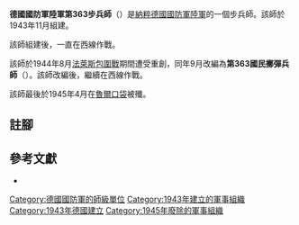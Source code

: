 {{infobox military unit
|unit_name = 德國國防軍陸軍第363步兵師<br/>德國國防軍陸軍第363國民擲彈兵師
|image =
|image_size =
|dates = 1943年11月至1945年4月
|country = {{flag|Nazi Germany}}
|branch = [[納粹德國陸軍|陸軍]]
|type = [[步兵|步兵]]
|role =
|size = [[师_(军队)|師]]
|command_structure =
|garrison =
|garrison_label =
|nickname =
|motto =
|colors =
|colors_label =
|march =
|mascot =
|battles =
}}

'''德國國防軍陸軍第363步兵師'''（{{lang-de|'''363. Infanterie-Division'''}}）是[[納粹德國|納粹德國]][[德國國防軍|國防軍]][[納粹德國陸軍|陸軍]]的一個步兵師。該師於1943年11月組建{{cfn|Mitcham|y=2007}}。

該師組建後，一直在西線作戰。

該師於1944年8月[[法萊斯包圍戰|法萊斯包圍戰]]期間遭受重創，同年9月改編為'''第363國民擲彈兵師'''（{{lang-de|'''363. Volksgrenadier-Division'''}}）。該師改編後，繼續在西線作戰。

該師最後於1945年4月在[[魯爾包圍戰|魯爾口袋]]被殲。

== 註腳 ==
{{reflist}}

== 參考文獻 ==
* {{Cite book|last=Mitcham|first=Samuel W.|title=German Order of Battle. Volume Two: 291st-999th Infantry Divisions, Named Infantry Divisions, and Special Divisions in WWII|publisher=Stackpole Books|year=2007|isbn=9780811734165|location=|author-link=Samuel W. Mitcham|ref={{sfnRef|Mitcham|y=2007}}}}

{{mil-stub}}
{{德國國防軍陸軍的步兵師}}
[[Category:德國國防軍的師級單位|Category:德國國防軍的師級單位]]
[[Category:1943年建立的軍事組織|Category:1943年建立的軍事組織]]
[[Category:1943年德國建立|Category:1943年德國建立]]
[[Category:1945年廢除的軍事組織|Category:1945年廢除的軍事組織]]